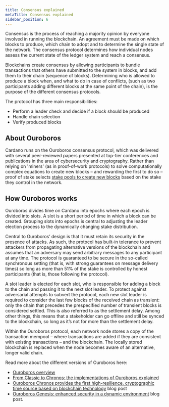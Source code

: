 ```yaml
---
title: Consensus explained
metaTitle: Consensus explained
sidebar_position: 6
---
```


Consensus is the process of reaching a majority opinion by everyone involved in
running the blockchain. An agreement must be made on which blocks to produce,
which chain to adopt and to determine the single state of the network. The
consensus protocol determines how individual nodes assess the current state of
the ledger system and reach a consensus.

Blockchains create consensus by allowing participants to bundle transactions
that others have submitted to the system in blocks, and add them to their chain
(sequence of blocks). Determining who is allowed to produce a block when, and
what to do in case of conflicts, (such as two participants adding different
blocks at the same point of the chain), is the purpose of the different
consensus protocols.

The protocol has three main responsibilities:

- Perform a leader check and decide if a block should be produced
- Handle chain selection
- Verify produced blocks

## About Ouroboros

Cardano runs on the Ouroboros consensus protocol, which was delivered with
several peer-reviewed papers presented at top-tier conferences and publications
in the area of cybersecurity and cryptography. Rather than relying on 'miners'
(as in proof-of-work protocols) to solve computationally complex equations to
create new blocks – and rewarding the first to do so – proof of stake selects
[stake pools to create new blocks](https://docs.cardano.org/new-to-cardano/cardano-nodes/#howdoesitwork)
based on the stake they control in the network.

## How Ouroboros works

Ouroboros divides time on Cardano into epochs where each epoch is divided into
slots. A slot is a short period of time in which a block can be created.
Grouping slots into epochs is central to adjusting the leader election process
to the dynamically changing stake distribution.

Central to Ouroboros’ design is that it must retain its security in the presence
of attacks. As such, the protocol has built-in tolerance to prevent attackers
from propagating alternative versions of the blockchain and assumes that an
adversary may send arbitrary messages to any participant at any time. The
protocol is guaranteed to be secure in the so-called synchronous setting (that
is, with strong guarantees on message delivery times) so long as more than 51%
of the stake is controlled by honest participants (that is, those following the
protocol).

A slot leader is elected for each slot, who is responsible for adding a block to
the chain and passing it to the next slot leader. To protect against adversarial
attempts to subvert the protocol, each new slot leader is required to consider
the last few blocks of the received chain as transient: only the chain that
precedes the prespecified number of transient blocks is considered settled. This
is also referred to as the settlement delay. Among other things, this means that
a stakeholder can go offline and still be synced to the blockchain, so long as
it’s not for more than the settlement delay.

Within the Ouroboros protocol, each network node stores a copy of the
transaction mempool – where transactions are added if they are consistent with
existing transactions – and the blockchain. The locally stored blockchain is
replaced when the node becomes aware of an alternative, longer valid chain.

Read more about the different versions of Ouroboros here:

- [Ouroboros overview](https://docs.cardano.org/learn/ouroboros-overview)
- [From Classic to Chronos: the implementations of Ouroboros explained](https://iohk.io/en/blog/posts/2022/06/03/from-classic-to-chronos-the-implementations-of-ouroboros-explained/)
- [Ouroboros Chronos provides the first high-resilience, cryptographic time source based on blockchain technology](https://iohk.io/en/blog/posts/2021/10/27/ouroboros-chronos-provides-the-first-high-resilience-cryptographic-time-source-based-on-blockchain/)
  blog post
- [Ouroboros Genesis: enhanced security in a dynamic environment](https://iohk.io/en/blog/posts/2023/02/09/ouroboros-genesis-enhanced-security-in-a-dynamic-environment/)
  blog post.
